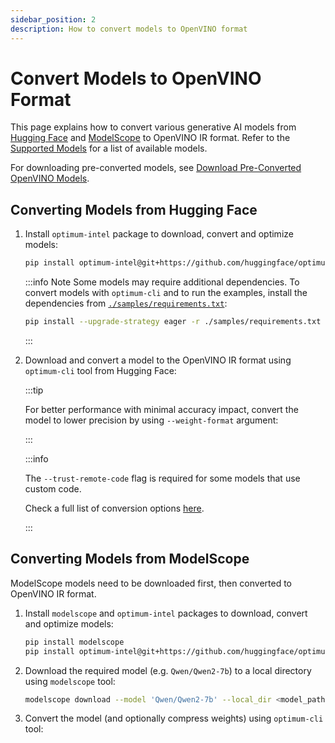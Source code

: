 ```yaml
---
sidebar_position: 2
description: How to convert models to OpenVINO format
---
```



# Convert Models to OpenVINO Format

This page explains how to convert various generative AI models from [Hugging Face](https://huggingface.co/) and [ModelScope](https://modelscope.cn/) to OpenVINO IR format.
Refer to the [Supported Models](../../supported-models/index.mdx) for a list of available models.

For downloading pre-converted models, see [Download Pre-Converted OpenVINO Models](./download-openvino-models.mdx).

## Converting Models from Hugging Face

1. Install `optimum-intel` package to download, convert and optimize models:
    ```bash
    pip install optimum-intel@git+https://github.com/huggingface/optimum-intel.git
    ```

    :::info Note
    Some models may require additional dependencies.
    To convert models with `optimum-cli` and to run the examples, install the dependencies from [`./samples/requirements.txt`](https://github.com/openvinotoolkit/openvino.genai/blob/master/samples/requirements.txt):
    ```bash
    pip install --upgrade-strategy eager -r ./samples/requirements.txt
    ```
    :::

2. Download and convert a model to the OpenVINO IR format using `optimum-cli` tool from Hugging Face:
    <OptimumCLI />

    :::tip

    For better performance with minimal accuracy impact, convert the model to lower precision by using `--weight-format` argument:

    <Tabs groupId="export-precision">
        <TabItem label="INT4" value="int4">
            <OptimumCLI weightFormat='int4' />
        </TabItem>
        <TabItem label="INT8" value="int8">
            <OptimumCLI weightFormat='int8' />
        </TabItem>
        <TabItem label="FP16" value="fp16">
            <OptimumCLI weightFormat='fp16' />
        </TabItem>
    </Tabs>

    :::

    :::info

    The `--trust-remote-code` flag is required for some models that use custom code.

    Check a full list of conversion options [here](https://huggingface.co/docs/optimum/en/intel/openvino/export).

    :::

## Converting Models from ModelScope

ModelScope models need to be downloaded first, then converted to OpenVINO IR format.

1. Install `modelscope` and `optimum-intel` packages to download, convert and optimize models:
    ```bash
    pip install modelscope
    pip install optimum-intel@git+https://github.com/huggingface/optimum-intel.git
    ```
2. Download the required model (e.g. `Qwen/Qwen2-7b`) to a local directory using `modelscope` tool:
    ```bash
    modelscope download --model 'Qwen/Qwen2-7b' --local_dir <model_path>
    ```
3. Convert the model (and optionally compress weights) using `optimum-cli` tool:
    <OptimumCLI model='<model_path>' weightFormat='int4' />

<UseCasesNote />
